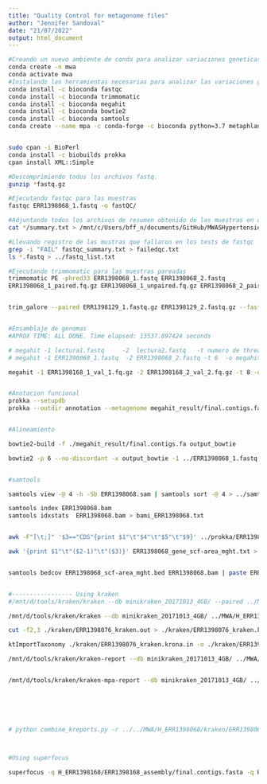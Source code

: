 ```yaml
---
title: "Quality Control for metagenome files"
author: "Jennifer Sandoval"
date: "21/07/2022"
output: html_document
---
```


```bash
#Creando un nuevo ambiente de conda para analizar variaciones geneticas
conda create -n mwa
conda activate mwa
#Instalando las herramientas necesarias para analizar las variaciones geneticas
conda install -c bioconda fastqc
conda install -c bioconda trimmomatic
conda install -c bioconda megahit
conda install -c bioconda bowtie2
conda install -c bioconda samtools
conda create --name mpa -c conda-forge -c bioconda python=3.7 metaphlan


sudo cpan -i BioPerl
conda install -c biobuilds prokka
cpan install XML::Simple

```

```bash


#Descomprimiendo todos los archivos fastq.
gunzip *fastq.gz

#Ejecutando fastqc para las muestras
fastqc ERR1398068_1.fastq -o fastQC/

#Adjuntando todos los archivos de resumen obtenido de las muestras en uno solo
cat */summary.txt > /mnt/c/Users/bff_n/documents/GitHub/MWASHypertension/fastQC/fastqc_summary.txt

#Llevando registro de las mustras que fallaron en los tests de fastqc
grep -i "FAIL" fastqc_summary.txt > failedqc.txt
ls *.fastq > ../fastq_list.txt

#Ejecutando trimmomatic para las muestras pareadas
trimmomatic PE -phred33 ERR1398068_1.fastq ERR1398068_2.fastq 
ERR1398068_1_paired.fq.gz ERR1398068_1_unpaired.fq.gz ERR1398068_2_paired.fq.gz ERR1398068_2_unpaired.fq.gz ILLUMINACLIP:NexteraPE-PE.fa:2:30:10 LEADING:3 TRAILING:3 SLIDINGWINDOW:4:20 MINLEN:36


trim_galore --paired ERR1398129_1.fastq.gz ERR1398129_2.fastq.gz --fastqc_args "-t 4 --outdir /fastqc"


#Ensamblaje de genomas
#APROX TIME: ALL DONE. Time elapsed: 13537.897424 seconds

# megahit -1 lectura1.fastq     -2  lectura2.fastq   -t numero de threads  -o directorio de salida
# megahit -1 ERR1398068_1.fastq  -2 ERR1398068_2.fastq -t 6  -o megahit_result

megahit -1 ERR1398168_1_val_1.fq.gz -2 ERR1398168_2_val_2.fq.gz -t 8 -o ERR1398168_assembly --tmp-dir /tmp


#Anotacion funcional
prokka --setupdb
prokka --outdir annotation --metagenome megahit_result/final.contigs.fa --cpus 8


#Alineamiento

bowtie2-build -f ./megahit_result/final.contigs.fa output_bowtie

bowtie2 -p 6 --no-discordant -x output_bowtie -1 ../ERR1398068_1.fastq -2 ../ERR1398068_2.fastq -S ERR1398068.sam


#samtools

samtools view -@ 4 -h -Sb ERR1398068.sam | samtools sort -@ 4 > ../samtools/ERR1398068.bam

samtools index ERR1398068.bam
samtools idxstats  ERR1398068.bam > bami_ERR1398068.txt


awk -F"[\t;]" '$3=="CDS"{print $1"\t"$4"\t"$5"\t"$9}' ../prokka/ERR1398068.gff | sed 's/ID=//g'> ERR1398068_gene_scf-area_mght.txt

awk '{print $1"\t"($2-1)"\t"($3)}' ERR1398068_gene_scf-area_mght.txt > ERR1398068_scf-area_mght.bed


samtools bedcov ERR1398068_scf-area_mght.bed ERR1398068.bam | paste ERR1398068_gene_scf-area_mght.txt - | awk '{print $4"\t"$8/($7-$6)}' | awk '$2!=0' | sort -k 1,1 | awk '{print "ERR1398068_"$0}' > ERR1398068_gene_abundance_mght.txt


#----------------- Using kraken
#/mnt/d/tools/kraken/kraken --db minikraken_20171013_4GB/ --paired ../MWA/H_ERR1398221/ERR1398221_1_val_1.fq.gz ../MWA/H_ERR1398221/ERR1398221_2_val_2.fq.gz --output sample1_kraken.out

/mnt/d/tools/kraken/kraken --db minikraken_20171013_4GB/ ../MWA/H_ERR1398076/ERR1398076_assembly/final.contigs.fasta --output ../MWA/ERR1398076_kraken.out --threads 8

cut -f2,3 ./kraken/ERR1398076_kraken.out > ./kraken/ERR1398076_kraken.krona.in

ktImportTaxonomy ./kraken/ERR1398076_kraken.krona.in -o ./kraken/ERR1392076_krona.html

/mnt/d/tools/kraken/kraken-report --db minikraken_20171013_4GB/ ../MWA/H_ERR1398076/kraken/ERR1398076_kraken.out > ../MWA/H_ERR1398076/kraken/ERR1398076_kraken.rpt


/mnt/d/tools/kraken/kraken-mpa-report --db minikraken_20171013_4GB/ ../MWA/H_ERR1398076/kraken/ERR1398076_kraken.out ../MWA/H_ERR1398077/kraken/ERR1398077_kraken.out ../MWA/H_ERR1398085/kraken/ERR1398085_kraken.out ../MWA/H_ERR13980168/kraken/ERR13980168_kraken.out ../MWA/H_ERR1398068/kraken/ERR1398068_kraken.out ../MWA/H_ERR1398221/kraken/ERR1398221_kraken.out ../MWA/NH_ERR1398129/kraken/ERR1398129_kraken.out ../MWA/NH_ERR1398206/kraken/ERR1398206_kraken.out ../MWA/NH_ERR1398263/kraken/ERR1398263_kraken.out ../MWA/NH_ERR1398078/kraken/ERR1398078_kraken.out ../MWA/NH_ERR1398257/kraken/ERR1398257_kraken.out ../MWA/NH_ERR1398089/kraken/ERR1398089_kraken.out > all_samples_report.txt






# python combine_kreports.py -r ../../MWA/H_ERR1398068/kraken/ERR1398068_kraken.rpt ../../MWA/H_ERR1398168/kraken/ERR1398168_kraken.rpt ../../MWA/H_ERR1398221/kraken/ERR1398221_kraken.rpt ../../MWA/H_ERR1398076/kraken/ERR1398076_kraken.rpt ../../MWA/H_ERR1398077/kraken/ERR1398077_kraken.rpt ../../MWA/H_ERR1398085/kraken/ERR1398085_kraken.rpt ../../MWA/NH_ERR1398129/kraken/ERR1398129_kraken.rpt ../../MWA/NH_ERR1398206/kraken/ERR1398206_kraken.rpt ../../MWA/NH_ERR1398263/kraken/ERR1398263_kraken.rpt ../../MWA/NH_ERR1398078/kraken/ERR1398078_kraken.rpt ../../MWA/NH_ERR1398257/kraken/ERR1398257_kraken.rpt ../../MWA/NH_ERR1398089/kraken/ERR1398089_kraken.rpt



#Using superfocus

superfocus -q H_ERR1398168/ERR1398168_assembly/final.contigs.fasta -q H_ERR1398068/ERR1398068_assembly/final.contigs.fasta -q H_ERR1398221/ERR1398221_assembly/final.contigs.fasta -q NH_ERR1398129/ERR1398129_assembly/final.contigs.fasta  -q NH_ERR1398206/ERR1398206_assembly/final.contigs.fasta -q NH_ERR1398263/ERR1398263_assembly/final.contigs.fasta -q H_ERR1398076/ERR1398076_assembly/final.contigs.fasta -q H_ERR1398077/ERR1398077_assembly/final.contigs.fasta -q H_ERR1398085/ERR1398085_assembly/final.contigs.fasta -q NH_ERR1398078/ERR1398078_assembly/final.contigs.fasta -q NH_ERR1398257/ERR1398257_assembly/final.contigs.fasta -q NH_ERR1398089/ERR1398089_assembly/final.contigs.fasta  -dir general_output_focus_v2 -a diamond -t 8 -n 1

```
